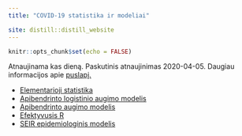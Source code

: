 ```yaml
---
title: "COVID-19 statistika ir modeliai"

site: distill::distill_website
---
```


```r
knitr::opts_chunk$set(echo = FALSE)

```

Atnaujinama kas dieną. Paskutinis atnaujinimas 2020-04-05. Daugiau informacijos apie [puslapį.](about.html)

  - [Elementarioji statistika](stats.html)
  - [Apibendrinto logistinio augimo modelis](glm.html)
  - [Apibendrinto augimo modelis](ggm.html)
  - [Efektyvusis R](Re.html)
  - [SEIR epidemiologinis modelis](SEIR.html)